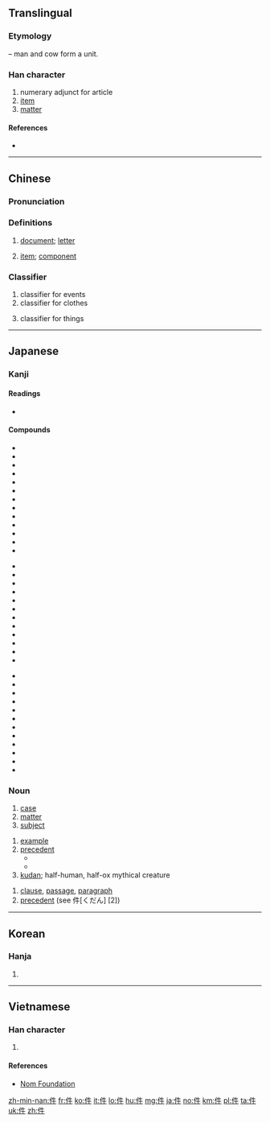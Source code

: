 {{also|仵|仟|任|伴}}
==Translingual==
{{stroke order|strokes=6}}

===Etymology===
{{Han compound|人|alt1=亻|t1=man|牛|t2=cow|ls=ic}} – man and cow form a unit.

===Han character===
{{Han char|rn=9|rad=人|as=04|sn=6|four=25200|canj=OHQ|ids=⿰亻牛}}

# numerary adjunct for article
# [[item]]
# [[matter]]

====References====
* {{Han ref|kx=0094.180|dkj=00410|dj=0200.090|hdz=10122.030|uh=4EF6|ud=20214|bh=A5F3|bd=42483}}

----
==Chinese==
{{zh-forms}}

===Pronunciation===
{{zh-pron
|m=jiàn
|c=gin6
|h=pfs=khien
|mn=kiāⁿ
|cat=cls
}}

===Definitions===
{{zh-noun}}

# [[document]]; [[letter]]
#: {{zh-usex|文件|document, file}}
#: {{zh-usex|郵件|mail}}
#: {{zh-usex|信件|letter}}
#: {{zh-usex|證件|certificate, document, ID}}
# [[item]]; [[component]]
#: {{zh-usex|部件|parts, components}}
#: {{zh-usex|零件|part, component}}
#: {{zh-usex|备件|spare part}}
#: {{zh-usex|软件|software}}

===Classifier===
{{zh-cls}}

# classifier for events
# classifier for clothes
#: {{zh-usex|一 件 衬衫|a shirt}}
# classifier for things
#: {{zh-usex|一 件 东西|a thing}}

----

==Japanese==

===Kanji===
{{ja-kanji|grade=5|rs=人04}}

====Readings====
* {{ja-readings|goon=[[げん]] (gen) {{non-joyo-reading}}|kanon=[[けん]] (ken)|kun=くだり (kudari), [[くだん]] (kudan)}}

====Compounds====
{{der-top|Compounds}}
{{top3}}
* {{ja-r|案件|あんけん}}
* {{ja-r|一件|いっけん}}
* {{ja-r|課税物件|かぜい ぶっけん}}
* {{ja-r|感覚与件|かんかく よけん}}
* {{ja-r|機能的要件|きのうてき ようけん}}
* {{ja-r|件件|けんけん}}
* {{ja-r|件数|けんすう}}
* {{ja-r|件名|けんめい}}
* {{ja-r|後件|こうけん}}
* {{ja-r|構成要件|こうせい ようけん}}
* {{ja-r|雑件|ざっけん}}
* {{ja-r|消極的訴訟要件|しょうきょくてき そしょう ようけん}}
* {{ja-r|証拠物件|しょうこ ぶっけん}}
{{mid3}}
* {{ja-r|事件|じけん}}
* {{ja-r|条件|じょうけん}}
* {{ja-r|上件|じょうけん}}
* {{ja-r|人件|じんけん}}
* {{ja-r|人件費|じんけんひ}}
* {{ja-r|前件|ぜんけん}}
* {{ja-r|訴件|そけん}}
* {{ja-r|訴訟要件|そしょう ようけん}}
* {{ja-r|尊号一件|そんごう いっけん}}
* {{ja-r|大君一件|たいくん いっけん}}
* {{ja-r|対抗要件|たいこう ようけん}}
* {{ja-r|手形要件|てがた ようけん}}
{{mid3}}
* {{ja-r|難件|なんけん}}
* {{ja-r|物件|ぶっけん}}
* {{ja-r|物件費|ぶっけんひ}}
* {{ja-r|別件|べっけん}}
* {{ja-r|別件逮捕|べっけん たいほ}}
* {{ja-r|法律要件|ほうりつ ようけん}}
* {{ja-r|本件|ほんけん}}
* {{ja-r|柳川一件|やながわ いっけん}}
* {{ja-r|用件|ようけん}}
* {{ja-r|要件|ようけん}}
* {{ja-r|与件|よけん}}
* {{ja-r|立件|りっけん}}
{{bottom}}
{{der-bottom}}

===Noun===
{{ja-noun|けん}}
# [[case]]
# [[matter]]
# [[subject]]

{{ja-noun|くだん}}
{{wikipedia|lang=ja}}
# [[example]]
# [[precedent]]
#* {{ja-r|件の|くだん の|gloss=the ... in question; the said ...}}
#* {{ja-r|件の人|くだん の ひと|gloss=the person in question; the said person}}
# [[kudan]]; half-human, half-ox mythical creature

{{ja-noun|くだり}}
# [[clause]], [[passage]], [[paragraph]]
# [[precedent]] (see 件[くだん] [2])

----

==Korean==

===Hanja===
{{ko-hanja|hangeul=건|rv=geon|mr=kŏn}}

# {{defn|lang=ko|sort=人04}}

----

==Vietnamese==

===Han character===
{{vi-hantu|[[kiện]], [[kịn]], [[kẹn]]|rs=人04}}

# {{defn|lang=vi|sort=人04}}

====References====
*[http://nomfoundation.org/common/nom_details.php?codepoint=4ef6 Nom Foundation]

[[zh-min-nan:件]]
[[fr:件]]
[[ko:件]]
[[it:件]]
[[lo:件]]
[[hu:件]]
[[mg:件]]
[[ja:件]]
[[no:件]]
[[km:件]]
[[pl:件]]
[[ta:件]]
[[uk:件]]
[[zh:件]]